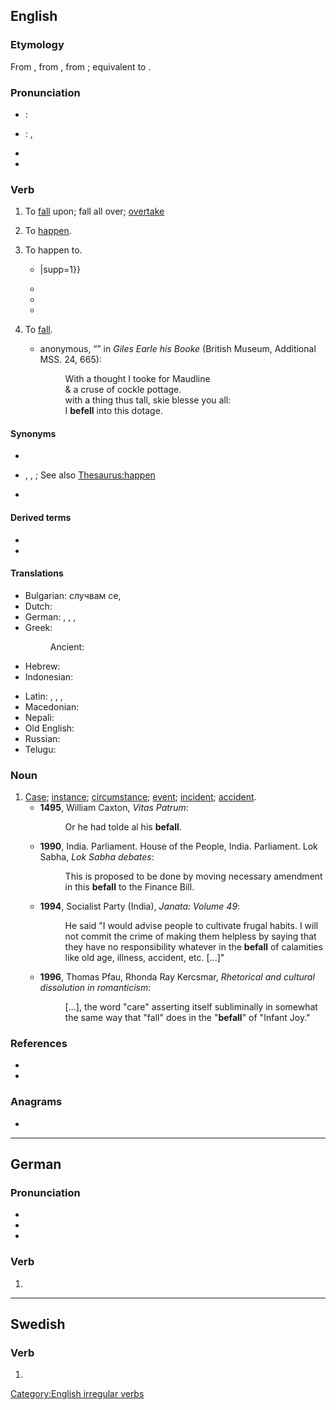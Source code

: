 {{also|Befall}}
==English==

===Etymology===
From {{inh|en|enm|bifallen}}, from {{inh|en|ang|befeallan}}, from {{inh|en|gem-pro|*bifallaną}}; equivalent to {{pre|en|be|fall}}.

===Pronunciation===
* {{a|UK}}: {{IPA|en|/bɪˈfɔːl/}}
* {{a|US}}: {{IPA|en|/bɪˈfɔl/}}, {{IPA|en|/bɪˈfɑl/}}
* {{audio|en|En-us-befall.ogg|Audio (US)}}
* {{rhymes|en|ɔːl|s=2}}

===Verb===
{{en-verb|befalls|befalling|befell|befallen}}

# {{lb|en|transitive}} To [[fall]] upon; fall all over; [[overtake]]
#: {{ux|en|At dusk an unusual calm '''befalls''' the wetlands.}}
# {{lb|en|intransitive}} To [[happen]].
# {{lb|en|transitive}} To happen to.
#: {{ux|en|Temptation '''befell''' me.}}
#* {{RQ:R. F. Burton Arabian Nights|passage=But as soon as her son espied her, bowl in hand, he thought that haply something untoward had '''befallen''' her, but he would not ask of aught until such time as she had set down the bowl, when she acquainted him with that which had occurred{{...}}|supp=1}}
#*{{RQ:Shakespeare Midsummer|I|i|passage=I beseech your grace that I may know / The worst that may '''befall''' me.}}
#* {{quote-web|en|date=2013-04-15| author=Walter Russell Mead| title=The Wreck of the Euro| site=The American Interest| url=http://blogs.the-american-interest.com/wrm/2013/04/15/the-wreck-of-the-euro/| accessdate=2013-04-16| passage=As we’ve said before, with the exception of communism itself, the euro has been the biggest economic catastrophe to '''befall''' the continent (and the world) since the 1930s.}}
#* {{quote-journal|en|date=2021 December 29|author=Stephen Roberts|title=Stories and facts behind railway plaques: Reading (1840)|journal=Rail|issue=947|page=57|text=This wasn't the last tragedy to '''befall''' Reading. There were fatal accidents involving trains in 1855 and 1914, while on a lesser scale T E Lawrence (of Arabia) lost his precious manuscript of ''Seven Pillars of Wisdom'' when changing trains in 1919.}}
# {{lb|en|intransitive|obsolete}} To [[fall]].
#* {{c.|1620}} anonymous, “{{w|Tom o' Bedlam|Tom o’ Bedlam’s Song}}” in ''Giles Earle his Booke'' (British Museum, Additional MSS. 24, 665):
#*: With a thought I tooke for Maudline<br>& a cruse of cockle pottage.<br>with a thing thus tall, skie blesse you all:<br>I '''befell''' into this dotage.

====Synonyms====
* {{qualifier|to fall upon}}
* {{qualifier|to happen}} {{l|en|come to pass}}, {{l|en|occur}}, {{l|en|transpire}}; See also [[Thesaurus:happen]]
* {{qualifier|to happen to}}

====Derived terms====
* {{l|en|befalling}}<!--adjective, noun-->
* {{l|en|misbefall}}

====Translations====
{{trans-top|happen to}}
* Bulgarian: случвам се, {{t+|bg|сполитам}}
* Dutch: {{t+|nl|overkomen}}
* German: {{t+|de|befallen}}, {{t+|de|zustoßen}}, {{t+|de|hereinbrechen}}, {{t+|de|widerfahren}}
* Greek:
*: Ancient: {{t|grc|καταλαμβάνω}}
* Hebrew: {{t+|he|אֵרַע|tr=erá'}}
* Indonesian: {{t|id|terjadi pada}}
{{trans-mid}}
* Latin: {{t+|la|accido}}, {{t|la|incidō}}, {{t+|la|cado}}, {{t+|la|ēveniō}}
* Macedonian: {{t|mk|западне}}
* Nepali: {{t+|ne|पर्नु}}
* Old English: {{t|ang|āgangan}}
* Russian: {{t+|ru|случаться}}
* Telugu: {{t+|te|మూడు}}
{{trans-bottom}}

===Noun===
{{en-noun}}

# [[case|Case]]; [[instance]]; [[circumstance]]; [[event]]; [[incident]]; [[accident]].
#* '''1495''', William Caxton, ''Vitas Patrum'':
#*: Or he had tolde al his '''befall'''.
#* '''1990''', India. Parliament. House of the People, India. Parliament. Lok Sabha, ''Lok Sabha debates'':
#*: This is proposed to be done by moving necessary amendment in this '''befall''' to the Finance Bill.
#* '''1994''', Socialist Party (India), ''Janata: Volume 49'':
#*: He said "I would advise people to cultivate frugal habits. I will not commit the crime of making them helpless by saying that they have no responsibility whatever in the '''befall''' of calamities like old age, illness, accident, etc. [...]"
#* '''1996''', Thomas Pfau, Rhonda Ray Kercsmar, ''Rhetorical and cultural dissolution in romanticism'':
#*: [...], the word "care" asserting itself subliminally in somewhat the same way that "fall" does in the "'''befall'''" of "Infant Joy."

===References===
* {{R:Century 1911}}
* {{R:Webster 1913}}

===Anagrams===
* {{anagrams|en|a=abefll|flabel}}

[[Category:English irregular verbs]]

----

==German==

===Pronunciation===
* {{IPA|de|/bəˈfal/}}
* {{hyphenation|de|be|fall}}
* {{rhymes|de|al|s=2}}

===Verb===
{{head|de|verb form}}

# {{verb form of|de|befallen||s|imp}}

----

==Swedish==

===Verb===
{{head|sv|verb form}}

# {{sv-verb-form-imp|befalla}}